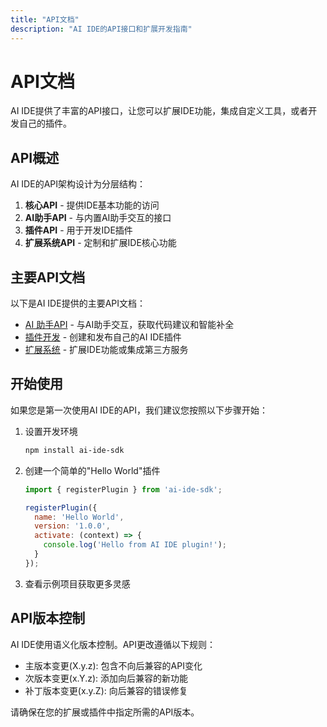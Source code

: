 ```yaml
---
title: "API文档"
description: "AI IDE的API接口和扩展开发指南"
---
```


# API文档

AI IDE提供了丰富的API接口，让您可以扩展IDE功能，集成自定义工具，或者开发自己的插件。

## API概述

AI IDE的API架构设计为分层结构：

1. **核心API** - 提供IDE基本功能的访问
2. **AI助手API** - 与内置AI助手交互的接口
3. **插件API** - 用于开发IDE插件
4. **扩展系统API** - 定制和扩展IDE核心功能

## 主要API文档

以下是AI IDE提供的主要API文档：

- [AI 助手API](/api/assistant) - 与AI助手交互，获取代码建议和智能补全
- [插件开发](/api/plugins) - 创建和发布自己的AI IDE插件
- [扩展系统](/api/extensions) - 扩展IDE功能或集成第三方服务

## 开始使用

如果您是第一次使用AI IDE的API，我们建议您按照以下步骤开始：

1. 设置开发环境
   ```bash
   npm install ai-ide-sdk
   ```

2. 创建一个简单的"Hello World"插件
   ```javascript
   import { registerPlugin } from 'ai-ide-sdk';
   
   registerPlugin({
     name: 'Hello World',
     version: '1.0.0',
     activate: (context) => {
       console.log('Hello from AI IDE plugin!');
     }
   });
   ```

3. 查看示例项目获取更多灵感

## API版本控制

AI IDE使用语义化版本控制。API更改遵循以下规则：

- 主版本变更(X.y.z): 包含不向后兼容的API变化
- 次版本变更(x.Y.z): 添加向后兼容的新功能
- 补丁版本变更(x.y.Z): 向后兼容的错误修复

请确保在您的扩展或插件中指定所需的API版本。 
